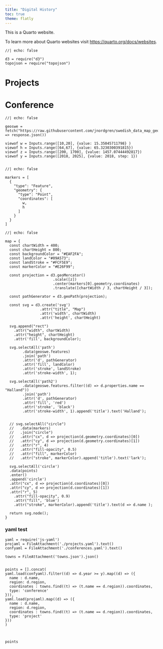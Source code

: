```yaml
---
title: "Digital History"
toc: true
theme: flatly
---
```


This is a Quarto website.

To learn more about Quarto websites visit <https://quarto.org/docs/websites>.


```ojs
//| echo: false

d3 = require("d3")
topojson = require("topojson")
```

# Projects



# Conference

```ojs
//| echo: false

geoswe = fetch("https://raw.githubusercontent.com/jnordgren/swedish_data_map_geojson/refs/heads/master/GeoJSON/swedish_provinces.geojson").then((response) => response.json())

```


```ojs
viewof w = Inputs.range([10,20], {value: 15.35045711798} )
viewof h = Inputs.range([64,67], {value: 65.3230300391815})
viewof z = Inputs.range([200, 1700], {value: 1457.07444492817})
viewof y = Inputs.range([2018, 2025], {value: 2018, step: 1})


```

```ojs
//| echo: false

markers = [
  {
    "type": "Feature",
    "geometry": {
      "type": "Point",
      "coordinates": [
        w,
        h
      ]
    }
  }
]
```

```ojs
//| echo: false

map = {
  const chartWidth = 400;
  const chartHeight = 800;
  const backgroundColor = "#EAF2FA";
  const landColor = "#09A573";
  const landStroke = "#FCF5E9";
  const markerColor = "#E26F99";

  const projection = d3.geoMercator()
                      .scale([z])
                      .center(markers[0].geometry.coordinates)
                      .translate([chartWidth / 3, chartHeight / 3]);

  const pathGenerator = d3.geoPath(projection);

  const svg = d3.create('svg')
                .attr("title", "Map")
                .attr('width', chartWidth)
                .attr('height', chartHeight)

  svg.append("rect")
    .attr("width", chartWidth)
    .attr("height", chartHeight)
    .attr('fill', backgroundColor);

  svg.selectAll('path')
        .data(geoswe.features)
        .join('path')
        .attr('d', pathGenerator)
        .attr('fill', landColor)
        .attr('stroke', landStroke)
        .attr('stroke-width', 1);

  svg.selectAll('path2')
        .data(geoswe.features.filter((d) => d.properties.name == "Halland"))
        .join('path')
        .attr('d', pathGenerator)
        .attr('fill', 'red')
        .attr('stroke', 'black')
        .attr('stroke-width', 1).append('title').text('Halland');


  // svg.selectAll("circle")
  //   .data(markers)
  //   .join("circle")
  //   .attr("cx", d => projection(d.geometry.coordinates)[0])
  //   .attr("cy", d => projection(d.geometry.coordinates)[1])
  //   .attr("r", 4)
  //   .attr("fill-opacity", 0.5)
  //   .attr("fill", markerColor)
  //   .attr("stroke", markerColor).append('title').text('lark');

  svg.selectAll('circle')
  .data(points)
  .enter()
  .append('circle')
  .attr("cx", d => projection(d.coordinates)[0])
  .attr("cy", d => projection(d.coordinates)[1])
  .attr("r", 5)
    .attr("fill-opacity", 0.9)
    .attr("fill", 'blue')
    .attr("stroke", markerColor).append('title').text(d => d.name );

  return svg.node();
}

```


### yaml test


```ojs


yaml = require('js-yaml')
projaml = FileAttachment('./projects.yaml').text()
confyaml = FileAttachment('./conferences.yaml').text()

towns = FileAttachment('towns.json').json()


points = [].concat(
yaml.load(confyaml).filter((d) => d.year >= y).map((d) => ({
  name : d.name,
  region: d.region,
  coordinates : towns.find((t) => (t.name == d.region)).coordinates,
  type: 'conference'
})),
yaml.load(projaml).map((d) => ({
  name : d.name,
  region: d.region,
  coordinates : towns.find((t) => (t.name == d.region)).coordinates,
  type: 'project'
}))
)



points

```
